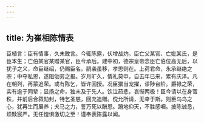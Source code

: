 ```yaml
---
---
---
```

title: 为崔相陈情表
---



臣植言：臣有情事，久未敢言。今辄陈露，伏增战灼。臣亡父某官、亡妣某氏，是臣本生；亡伯某官某赠某官，臣今承后。建中初，德宗皇帝念臣亡伯位高无后，以犹子之义，命臣继绍，仍赐臣名。嗣袭虽移，孝思则在。上荷君命，永承继绝之宗；中夺私恩，遂阻劬劳之报。岁月旷久，情礼莫申。自去年已来，累有庆泽。凡在朝列，再蒙追荣。或有陈乞，皆许回授。况臣猥当宠擢，谬陟台阶。爵禄之荣，实有逾于同辈；显扬之命，独未及于先人。饮泣茹悲，哀惭两极！臣今请以在身官秩，并前后合叙勋封，特乞圣慈，回充追赠。傥允所请，无幸于斯。则臣乌鸟之心，犹再生而展养；犬马之力，誓万死以酬恩。蹐地仰天，不胜感咽。披陈诚恳，烦黩宸严。无任惶惧激切之至！谨奉表陈露以闻。